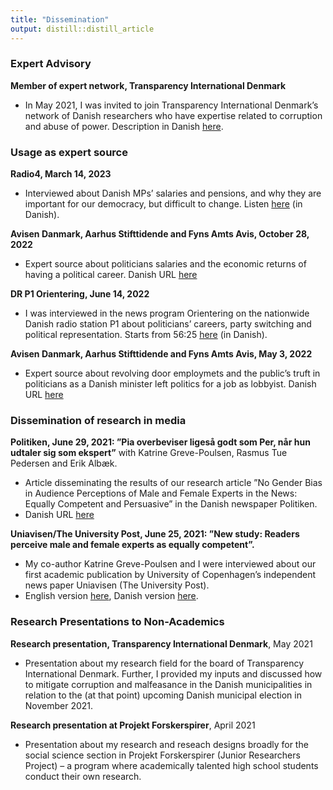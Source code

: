 ```yaml
---
title: "Dissemination"
output: distill::distill_article
---
```


### Expert Advisory

__Member of expert network, Transparency International Denmark__

* In May 2021, I was invited to join Transparency International Denmark’s network of Danish researchers who have expertise related to corruption and abuse of power. Description in Danish [here](https://transparency.dk/kontakt/ekspertgruppe/).

<p>


### Usage as expert source
__Radio4, March 14, 2023__

* Interviewed about Danish MPs' salaries and pensions, and why they are important for our democracy, but difficult to change. Listen [here](https://www.radio4.dk/program/ring-til-due/?gid=49189&title=ring-til-radio4-skal-kvinder-have-lov-til-at-bade-topls-i-de-danske-svmmehaller&time=3453) (in Danish).


__Avisen Danmark, Aarhus Stifttidende and Fyns Amts Avis, October 28, 2022__

* Expert source about politicians salaries and the economic returns of having a political career. Danish URL [here](https://avisendanmark.dk/artikel/nogle-tjener-p%C3%A5-at-g%C3%A5-ind-i-politik-men-langt-fra-alle-jeg-gik-20-000-ned-i-l%C3%B8n-om-m%C3%A5neden)

__DR P1 Orientering, June 14, 2022__

* I was interviewed in the news program Orientering on the nationwide Danish radio station P1 about politicians' careers, party switching and political representation. Starts from 56:25 [here](https://www.dr.dk/lyd/p1/orientering/orientering-2022-06-14) (in Danish).

__Avisen Danmark, Aarhus Stifttidende and Fyns Amts Avis, May 3, 2022__

* Expert source about revolving door employmets and the public's truft in politicians as a Danish minister left politics for a job as lobbyist. Danish URL [here](https://avisendanmark.dk/artikel/h%C3%A6kkerups-jobskifte-genopliver-krav-om-karant%C3%A6ne-til-politikere-han-mister-trov%C3%A6rdighed-hvis-han-nu-kommer-og-siger-at-regeringens-sundhedsudspil-er-dumt)

<p>

### Dissemination of research in media

__Politiken, June 29, 2021: ”Pia overbeviser ligeså godt som Per, når hun udtaler sig som ekspert”__ with Katrine Greve-Poulsen, Rasmus Tue Pedersen and Erik Albæk.

* Article disseminating the results of our research article ”No Gender Bias in Audience Perceptions of Male and Female Experts in the News: Equally Competent and Persuasive” in the Danish newspaper Politiken.
* Danish URL [here](https://politiken.dk/debat/debatindlaeg/art8259934/Pia-overbeviser-liges%C3%A5-godt-som-Per-n%C3%A5r-hun-udtaler-sig-som-ekspert)

__Uniavisen/The University Post, June 25, 2021: ”New study: Readers perceive male and female experts as equally competent”.__

* My co-author Katrine Greve-Poulsen and I were interviewed about our first academic publication by University of Copenhagen’s independent news paper Uniavisen (The University Post).
* English version [here](https://uniavisen.dk/en/new-study-readers-perceive-male-and-female-experts-as-equally-competent/), Danish version [here](https://uniavisen.dk/ny-undersoegelse-laesere-finder-mandlige-og-kvindelige-eksperter-lige-kompetente/).

<p>

### Research Presentations to Non-Academics
__Research presentation, Transparency International Denmark__, May 2021

* Presentation about my research field for the board of Transparency
International Denmark. Further, I provided my inputs and discussed how to mitigate corruption and malfeasance in the Danish municipalities in relation to the (at that point) upcoming Danish municipal election in November 2021.

__Research presentation at Projekt Forskerspirer__, April 2021

* Presentation about my research and reseach designs broadly for the social science section in Projekt Forskerspirer (Junior Researchers Project) – a program where academically talented high school students conduct their own research.

